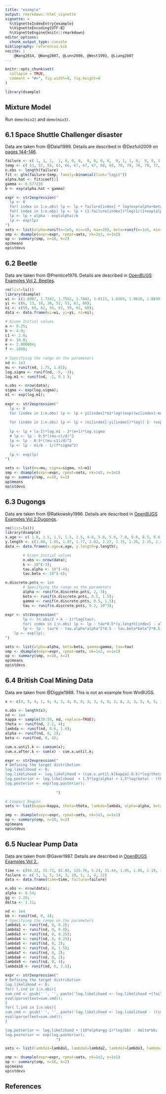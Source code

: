 ```yaml
---
title: "example"
output: rmarkdown::html_vignette
vignette: >
  %\VignetteIndexEntry{example}
  %\VignetteEncoding{UTF-8}
  %\VignetteEngine{knitr::rmarkdown}
editor_options: 
  chunk_output_type: console
bibliography: references.bib
nocite: | 
    @Wang2014, @Wang2007, @Lunn2000, @West1993, @Liang2007
---
```


```r
knitr::opts_chunk$set(
  collapse = TRUE,
  comment = "#>", fig.width=8, fig.height=8
)
```

```r
library(dsample)
```

## Mixture Model

Run `demo(mix2)` and `demo(mix3)`. 

## 6.1 Space Shuttle Challenger disaster 

Data are taken from @Dalal1989. Details are described in @Dezfuli2009 on [pages 144--146](https://ntrs.nasa.gov/api/citations/20090023159/downloads/20090023159.pdf).

```r
failure <- c( 1, 1, 1,  1, 0, 0, 0,  0, 0, 0, 0,  0, 1, 1, 0,  0, 0, 1, 0,  0, 0, 0, 0)
temp <- c( 53, 57, 58, 63, 66, 67, 67, 67, 68, 69, 70, 70, 70, 70, 72, 73, 75, 75, 76, 76, 78, 79, 81)
n.obs <- length(failure)
fit <- glm(failure~temp, family=binomial(link="logit"))
alpha.hat <- fit$coef[1]
gamma <- 0.577216
b <- exp(alpha.hat + gamma)

expr <- str2expression("
  lp <- 0
  for( index in 1:n.obs) lp <- lp + failure[index] * log(exp(alpha+beta*temp[index])/(1+exp(alpha+beta*temp[index])))
  for( index in 1:n.obs) lp <- lp + (1-failure[index])*log(1/(1+exp(alpha+beta*temp[index])))
  lp <- lp + alpha - exp(alpha)/b
  lp <- exp(lp)
")
sets <- list(alpha=runif(n=1e5, min=10, max=20), beta=runif(n=1e5, min=-0.3, max=-0.15))
smp <- dsample(expr=expr, rpmat=sets, nk=1e3, n=1e2)
op <- summary(smp, n=10, k=2)
op$means
op$stdevs
```

## 6.2 Beetle

Data are taken from @Prentice1976. Details are described in [OpenBUGS Examples Vol 2. Beetles](https://chjackson.github.io/openbugsdoc/Examples/Beetles.html).

```r
rm(list=ls())
library(dsample)
wi <- c(1.6907, 1.7242, 1.7552, 1.7842, 1.8113, 1.8369, 1.8610, 1.8839);
yi <- c(6, 13, 18, 28, 52, 53, 61, 60);
ni <- c(59, 60, 62, 56, 63, 59, 62, 60);
data <- data.frame(wi=wi, yi=yi, ni=ni);

# Given Initial values
a <- 0.25;
b <- 4.0;
c1 <- 2.0;
d <- 10.0; 
e <- 2.000004;
f <- 1000;
        
# Specifying the range on the parameters
nd <- 1e3
mu <- runif(nd, 1.75, 1.85);
log.sigma <- runif(nd, -5, -3);
log.m1 <- runif(nd, -2, 0.1 );

n.obs <- nrow(data); 
sigma <- exp(log.sigma);
m1 <- exp(log.m1);
        
expr <- str2expression("
  lp <- 0
  for (index in 1:n.obs) lp <- lp + yi[index]*m1*log((exp((wi[index]-mu)/sigma)/(1+exp((wi[index]-mu)/sigma))))
  
  for (index in 1:n.obs) lp <- lp + (ni[index]-yi[index])*log(( 1- (exp((wi[index]-mu)/sigma)/(1+exp((wi[index]-mu)/sigma)))^m1 ))
  
  lp <- lp + (a-1)*log.m1 - 2*(e+1)*log.sigma
  # lp <- lp - 0.5*((mu-c)/d)^2
  lp <- lp - 0.5*((mu-c1)/d)^2
  lp <- lp - m1/b - 1/(f*sigma^2)
  
  lp <- exp(lp)
")

sets <- list(mu=mu, sigma=sigma, m1=m1)
smp <- dsample(expr=expr, rpmat=sets, nk=1e2, n=1e1)
op <- summary(smp, n=10, k=2)
op$means
op$stdevs

```


## 6.3 Dugongs

Data are taken from @Ratkowsky1986. Details are described in [OpenBUGS Examples Vol 2.Dugongs](https://chjackson.github.io/openbugsdoc/Examples/Dugongs.html).

```r
rm(list=ls())
library(dsample)
x.age <- c( 1.0, 1.5, 1.5, 1.5, 2.5, 4.0, 5.0, 5.0, 7.0, 8.0, 8.5, 9.0, 9.5, 9.5, 10.0, 12.0, 12.0, 13.0, 13.0, 14.5, 15.5, 15.5, 16.5, 17.0, 22.5, 29.0, 31.5);
y.length <- c(1.80, 1.85, 1.87, 1.77, 2.02, 2.27, 2.15, 2.26, 2.35, 2.47, 2.19, 2.26, 2.40, 2.39, 2.41, 2.50, 2.32, 2.43, 2.47, 2.56, 2.65, 2.47, 2.64, 2.56, 2.70, 2.72, 2.57);
data <- data.frame(x.age=x.age, y.length=y.length);

        # Given Initial values        
        n.obs <- nrow(data);
        k <- 10^(-3);
        tau.alpha <- 10^(-4);
        tau.beta <- 10^(-4);

n.discrete.pnts <- 1e4
        # Specifying the range on the parameters
        alpha <- runif(n.discrete.pnts, 2, 3);
        beta <- runif(n.discrete.pnts, 0.5, 1.5);
        gamma <- runif(n.discrete.pnts, 0.5, 1.5);
        tau <- runif(n.discrete.pnts, 0.2, 10^3);
        
expr <- str2expression("
        lp <- (n.obs/2 + k - 1)*log(tau);
        for( index in 1:n.obs) lp <- lp - tau*0.5*(y.length[index] - alpha+beta*gamma^x.age[index])^2;
        lp <- lp - tau*k - tau.alpha*alpha^2*0.5 - tau.beta*beta^2*0.5;
	lp <- exp(lp);
")

sets <- list(alpha=alpha, beta=beta, gamma=gamma, tau=tau)
smp <- dsample(expr=expr, rpmat=sets, nk=1e2, n=1e1)
op <- summary(smp, n=10, k=2)
op$means
op$stdevs


```

## 6.4 British Coal Mining Data 

Data are taken from @Diggle1988. This is not an example from WinBUGS. 

```r
x <- c(4, 5, 4, 1, 0, 4, 3, 4, 0, 6, 3, 3, 4, 0, 2, 6, 3, 3, 5, 4, 5, 3, 1, 4, 4, 1, 5, 5, 3, 4, 2, 5, 2, 2, 3, 4, 2, 1, 3, 2, 2, 1, 1, 1, 1, 3, 0, 0, 1, 0, 1, 1, 0, 0, 3, 1, 0, 3, 2, 2, 0, 1, 1, 1, 0, 1, 0, 1, 0, 0, 0, 2, 1, 0, 0, 0, 1, 1, 0, 2, 3, 3, 1, 1, 2, 1, 1, 1, 1, 2, 4, 2, 0, 0, 0, 1, 4, 0, 0, 0, 1, 0, 0, 0, 0, 0, 1, 0, 0, 1, 0, 1);

n.obs <- length(x);
nd <- 1e4
kappa <- sample(30:50, nd, replace=TRUE);
theta <- runif(nd, 2.2, 4);
lambda <- runif(nd, 0.6, 1.4);
alpha <- runif(nd, 0, 2);
beta <- runif(nd, 0, 4);

cum.x.until.k <- cumsum(x);
cum.x.after.k <- sum(x) - cum.x.until.k;

expr <- str2expression("
# Defining the target distribution
log.likelihood <- 0;
log.likelihood <- log.likelihood + (cum.x.until.k[kappa]-0.5)*log(theta) + (cum.x.after.k[kappa]-0.5)*log(lambda) - kappa*theta -  (n.obs-kappa)*lambda;
log.posterior <- log.likelihood  + 1.5*log(alpha) + 1.5*log(beta) - (theta+1)*alpha - (lambda+1)*beta;
log.posterior <- exp(log.posterior);
                       
                       ")

# Compact Region      
sets <- list(kappa=kappa, theta=theta, lambda=lambda, alpha=alpha, beta=beta);

smp <- dsample(expr=expr, rpmat=sets, nk=1e2, n=1e1)
op <- summary(smp, n=10, k=2)
op$means
op$stdevs

```


## 6.5 Nuclear Pump Data 

Data are taken from @Gaver1987. Details are described in [OpenBUGS Examples Vol 2.](https://chjackson.github.io/openbugsdoc/Examples/Pumps.html).

```r
time <- c(94.32, 15.72, 62.88, 125.76, 5.24, 31.44, 1.05, 1.05, 2.10, 10.48)
failure <- c( 5, 1, 5, 14, 3, 19, 1, 1, 4, 22)
data <- data.frame(time=time, failure=failure)

n.obs <- nrow(data);
alpha <- 0.54;
gg <- 2.20;
delta <- 1.11;

nd <- 1e4 
bb <- runif(nd, 0, 4);
# Specifying the range on the parameters
lambda1 <- runif(nd, 0, 0.2);
lambda2 <- runif(nd, 0, 0.4);
lambda3 <- runif(nd, 0, 0.25);
lambda4 <- runif(nd, 0, 0.25);
lambda5 <- runif(nd, 0, 2);
lambda6 <- runif(nd, 0, 1.5);
lambda7 <- runif(nd, 0, 2);
lambda8 <- runif(nd, 0, 2);
lambda9 <- runif(nd, 0, 4);
lambda10 <- runif(nd, 0, 3.5);

expr <- str2expression("
# Defining the target distribution
log.likelihood <- 0;
for( l.ind in 1:n.obs){
sum.cmd <- gsub(' ', '', paste('log.likelihood <- log.likelihood +(failure[', l.ind,']+alpha-1)*log(lambda',l.ind,')'));
eval(parse(text=sum.cmd));
}
for( l.ind in 1:n.obs){
sum.cmd <- gsub(' ', '', paste('log.likelihood <- log.likelihood - (time[', l.ind,']+bb)*lambda', l.ind));
eval(parse(text=sum.cmd));
}

log.posterior <- log.likelihood + (10*alpha+gg-1)*log(bb) - delta*bb;
log.posterior <- exp(log.posterior);
                       ")

sets <- list(lambda1=lambda1, lambda2=lambda2, lambda3=lambda3, lambda4=lambda4, lambda5=lambda5, lambda6=lambda6, lambda7=lambda7, lambda8=lambda8, lambda9=lambda9, lambda10=lambda10)

smp <- dsample(expr=expr, rpmat=sets, nk=1e2, n=1e1)
op <- summary(smp, n=10, k=2)
op$means
op$stdevs
```



## References 

